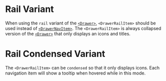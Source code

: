
# Rail Variant

When using the `rail` variant of the [`<Drawer>`](/components/drawer/api-docs), `<DrawerRailItem>` should be used instead of [`<DrawerNavItem>`](/components/drawer/drawer-nav-item/api-docs). The `<DrawerRailItem>` is always collapsed version of the [`<Drawer>`](/components/drawer/api-docs) that only displays an icons and titles.

<RailDrawer />

# Rail Condensed Variant

The `<DrawerRailItem>` can be `condensed` so that it only displays icons. Each navigation item will show a tooltip when hovered while in this mode.

<CondensedRailDrawer />

